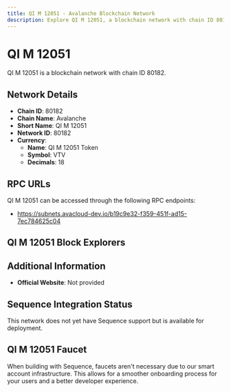 ```yaml
--- 
title: QI M 12051 - Avalanche Blockchain Network
description: Explore QI M 12051, a blockchain network with chain ID 80182. Learn about its native currency, QI M 12051 Token, and how to interact with the network.
---
```


# QI M 12051

QI M 12051 is a blockchain network with chain ID 80182.

## Network Details

- **Chain ID**: 80182
- **Chain Name**: Avalanche
- **Short Name**: QI M 12051
- **Network ID**: 80182
- **Currency**: 
  - **Name**: QI M 12051 Token
  - **Symbol**: VTV
  - **Decimals**: 18

## RPC URLs

QI M 12051 can be accessed through the following RPC endpoints:

- https://subnets.avacloud-dev.io/b19c9e32-f359-451f-ad15-7ec784625c04

## QI M 12051 Block Explorers



## Additional Information

- **Official Website**: Not provided

## Sequence Integration Status

This network does not yet have Sequence support but is available for deployment.

## QI M 12051 Faucet

When building with Sequence, faucets aren't necessary due to our smart account infrastructure. This allows for a smoother onboarding process for your users and a better developer experience.
